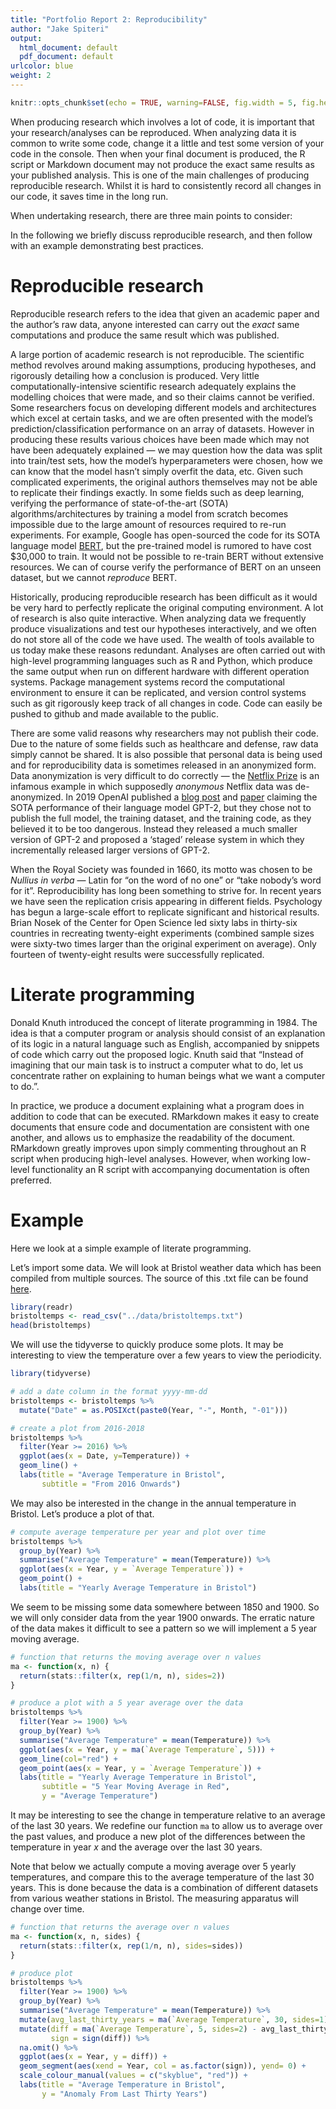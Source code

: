 ```yaml
---
title: "Portfolio Report 2: Reproducibility"
author: "Jake Spiteri"
output:
  html_document: default
  pdf_document: default
urlcolor: blue
weight: 2
---
```


```r
knitr::opts_chunk$set(echo = TRUE, warning=FALSE, fig.width = 5, fig.height = 4, fig.align='center')
```

When producing research which involves a lot of code, it is important that your research/analyses can be reproduced. When analyzing data it is common to write some code, change it a little and test some version of your code in the console. Then when your final document is produced, the R script or Markdown document may not produce the exact same results as your published analysis. This is one of the main challenges of producing reproducible research. Whilst it is hard to consistently record all changes in our code, it saves time in the long run.

When undertaking research, there are three main points to consider:
\begin{enumerate}
  \item Code must be managed in a logical way, maintaining a sensible structure. 
  \item We should keep track of the changes in our code. Modern version control software such as 'git' make it easy to do this.
  \item It is important that code is well documented. Anyone reading your code should be able to understand what it does. When returning to a project after a few months it may be difficult for the original author to understand the code without adequate documentation.
\end{enumerate}

In the following we briefly discuss reproducible research, and then follow with an example demonstrating best practices.

# Reproducible research

Reproducible research refers to the idea that given an academic paper and the author's raw data, anyone interested can carry out the *exact* same computations and produce the same result which was published. 

A large portion of academic research is not reproducible. The scientific method revolves around making assumptions, producing hypotheses, and rigorously detailing how a conclusion is produced. Very little computationally-intensive scientific research adequately explains the modelling choices that were made, and so their claims cannot be verified. Some researchers focus on developing different models and architectures which excel at certain tasks, and we are often presented with the model's prediction/classification performance on an array of datasets. However in producing these results various choices have been made which may not have been adequately explained --- we may question how the data was split into train/test sets, how the model's hyperparameters were chosen, how we can know that the model hasn't simply overfit the data, etc. Given such complicated experiments, the original authors themselves may not be able to replicate their findings exactly. In some fields such as deep learning, verifying the performance of state-of-the-art (SOTA) algorithms/architectures by training a model from scratch becomes impossible due to the large amount of resources required to re-run experiments. For example, Google has open-sourced the code for its SOTA language model [BERT](https://arxiv.org/pdf/1810.04805.pdf), but the pre-trained model is rumored to have cost $30,000 to train. It would not be possible to re-train BERT without extensive resources. We can of course verify the performance of BERT on an unseen dataset, but we cannot *reproduce* BERT.

Historically, producing reproducible research has been difficult as it would be very hard to perfectly replicate the original computing environment. A lot of research is also quite interactive. When analyzing data we frequently produce visualizations and test our hypotheses interactively, and we often do not store all of the code we have used. The wealth of tools available to us today make these reasons redundant. Analyses are often carried out with high-level programming languages such as R and Python, which produce the same output when run on different hardware with different operation systems. Package management systems record the computational environment to ensure it can be replicated, and version control systems such as git rigorously keep track of all changes in code. Code can easily be pushed to github and made available to the public.

There are some valid reasons why researchers may not publish their code. Due to the nature of some fields such as healthcare and defense, raw data simply cannot be shared. It is also possible that personal data is being used and for reproducibility data is sometimes released in an anonymized form. Data anonymization is very difficult to do correctly --- the [Netflix Prize](https://en.wikipedia.org/wiki/Netflix_Prize) is an infamous example in which supposedly *anonymous* Netflix data was de-anonymized. In 2019 OpenAI published a [blog post](https://openai.com/blog/better-language-models/) and [paper](https://cdn.openai.com/better-language-models/language_models_are_unsupervised_multitask_learners.pdf) claiming the SOTA performance of their language model GPT-2, but they chose not to publish the full model, the training dataset, and the training code, as they believed it to be too dangerous. Instead they released a much smaller version of GPT-2 and proposed a 'staged' release system in which they incrementally released larger versions of GPT-2.


When the Royal Society was founded in 1660, its motto was chosen to be *Nullius in verba* --- Latin for "on the word of no one" or "take nobody's word for it". Reproducibility has long been something to strive for. In recent years we have seen the replication crisis appearing in different fields. Psychology has begun a large-scale effort to replicate significant and historical results. Brian Nosek of the Center for Open Science led sixty labs in thirty-six countries in recreating twenty-eight experiments (combined sample sizes were sixty-two times larger than the original experiment on average). Only fourteen of twenty-eight results were successfully replicated. 

# Literate programming
Donald Knuth introduced the concept of literate programming in 1984. The idea is that a computer program or analysis should consist of an explanation of its logic in a natural language such as English, accompanied by snippets of code which carry out the proposed logic. Knuth said that "Instead of imagining that our main task is to instruct a computer what to do, let us concentrate rather on explaining to human beings what we want a computer to do.". 

In practice, we produce a document explaining what a program does in addition to code that can be executed. RMarkdown makes it easy to create documents that ensure code and documentation are consistent with one another, and allows us to emphasize the readability of the document. RMarkdown greatly improves upon simply commenting throughout an R script when producing high-level analyses. However, when working low-level functionality an R script with accompanying documentation is often preferred.

# Example
Here we look at a simple example of literate programming.

Let's import some data. We will look at Bristol weather data which has been compiled from multiple sources. The source of this .txt file can be found [here](http://www.bristolweather.org.uk/data.html).
```r
library(readr)
bristoltemps <- read_csv("../data/bristoltemps.txt")
head(bristoltemps)
```

We will use the tidyverse to quickly produce some plots. It may be interesting to view the temperature over a few years to view the periodicity.
```r
library(tidyverse)
```

```r
# add a date column in the format yyyy-mm-dd
bristoltemps <- bristoltemps %>% 
  mutate("Date" = as.POSIXct(paste0(Year, "-", Month, "-01")))

# create a plot from 2016-2018
bristoltemps %>%
  filter(Year >= 2016) %>%
  ggplot(aes(x = Date, y=Temperature)) +
  geom_line() +
  labs(title = "Average Temperature in Bristol", 
       subtitle = "From 2016 Onwards")
```

We may also be interested in the change in the annual temperature in Bristol. Let's produce a plot of that.
```r
# compute average temperature per year and plot over time
bristoltemps %>%
  group_by(Year) %>%
  summarise("Average Temperature" = mean(Temperature)) %>%
  ggplot(aes(x = Year, y = `Average Temperature`)) +
  geom_point() +
  labs(title = "Yearly Average Temperature in Bristol")
```

We seem to be missing some data somewhere between 1850 and 1900. So we will only consider data from the year 1900 onwards. The erratic nature of the data makes it difficult to see a pattern so we will implement a 5 year moving average.
```r
# function that returns the moving average over n values
ma <- function(x, n) {
  return(stats::filter(x, rep(1/n, n), sides=2))
}

# produce a plot with a 5 year average over the data
bristoltemps %>%
  filter(Year >= 1900) %>%
  group_by(Year) %>%
  summarise("Average Temperature" = mean(Temperature)) %>%
  ggplot(aes(x = Year, y = ma(`Average Temperature`, 5))) +
  geom_line(col="red") +
  geom_point(aes(x = Year, y = `Average Temperature`)) +
  labs(title = "Yearly Average Temperature in Bristol",
       subtitle = "5 Year Moving Average in Red",
       y = "Average Temperature")

```

It may be interesting to see the change in temperature relative to an average of the last $30$ years. We redefine our function `ma` to allow us to average over the past values, and produce a new plot of the differences between the temperature in year $x$ and the average over the last $30$ years.

Note that below we actually compute a moving average over 5 yearly temperatures, and compare this to the average temperature of the last 30 years. This is done because the data is a combination of different datasets from various weather stations in Bristol. The measuring apparatus will change over time.

```r
# function that returns the average over n values
ma <- function(x, n, sides) {
  return(stats::filter(x, rep(1/n, n), sides=sides))
}

# produce plot
bristoltemps %>%
  filter(Year >= 1900) %>%
  group_by(Year) %>%
  summarise("Average Temperature" = mean(Temperature)) %>%
  mutate(avg_last_thirty_years = ma(`Average Temperature`, 30, sides=1)) %>%
  mutate(diff = ma(`Average Temperature`, 5, sides=2) - avg_last_thirty_years,
         sign = sign(diff)) %>%
  na.omit() %>% 
  ggplot(aes(x = Year, y = diff)) +
  geom_segment(aes(xend = Year, col = as.factor(sign)), yend= 0) +
  scale_colour_manual(values = c("skyblue", "red")) +
  labs(title = "Average Temperature in Bristol",
       y = "Anomaly From Last Thirty Years")
```


